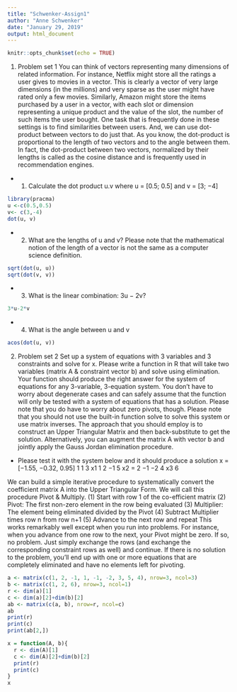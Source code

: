 ```yaml
---
title: "Schwenker-Assign1"
author: "Anne Schwenker"
date: "January 29, 2019"
output: html_document
---
```


```r
knitr::opts_chunk$set(echo = TRUE)
```
1. Problem set 1
You can think of vectors representing many dimensions of related information. For
instance, Netflix might store all the ratings a user gives to movies in a vector. This is
clearly a vector of very large dimensions (in the millions) and very sparse as the user might
have rated only a few movies. Similarly, Amazon might store the items purchased by a user
in a vector, with each slot or dimension representing a unique product and the value of the
slot, the number of such items the user bought. One task that is frequently done in these
settings is to find similarities between users. And, we can use dot-product between vectors
to do just that. As you know, the dot-product is proportional to the length of two vectors
and to the angle between them. In fact, the dot-product between two vectors, normalized
by their lengths is called as the cosine distance and is frequently used in recommendation
engines.

- (1) Calculate the dot product u.v where u = [0.5; 0.5] and v = [3; −4]
```r
library(pracma)
u <-c(0.5,0.5)
v<- c(3,-4)
dot(u, v)
```


- (2) What are the lengths of u and v? Please note that the mathematical notion of the
length of a vector is not the same as a computer science definition.
```r
sqrt(dot(u, u))
sqrt(dot(v, v))

```

- (3) What is the linear combination: 3u − 2v?

```r
3*u-2*v
```

- (4) What is the angle between u and v
```r
acos(dot(u, v))
```
2. Problem set 2
Set up a system of equations with 3 variables and 3 constraints and solve for x. Please
write a function in R that will take two variables (matrix A & constraint vector b) and
solve using elimination. Your function should produce the right answer for the system of
equations for any 3-variable, 3-equation system. You don’t have to worry about degenerate
cases and can safely assume that the function will only be tested with a system of equations
that has a solution. Please note that you do have to worry about zero pivots, though. Please
note that you should not use the built-in function solve to solve this system or use matrix
inverses. The approach that you should employ is to construct an Upper Triangular Matrix
and then back-substitute to get the solution. Alternatively, you can augment the matrix
A with vector b and jointly apply the Gauss Jordan elimination procedure.

- Please test it with the system below and it should produce a solution x = [−1.55, −0.32, 0.95]
 1  1 3   x1    1
 2 −1 5   x2  = 2
−1 −2 4   x3    6

We can build a simple iterative procedure to systematically convert the coefficient matrix A into the Upper Triangular Form. We will call this procedure Pivot &
Multiply.
(1) Start with row 1 of the co-efficient matrix
(2) Pivot: The first non-zero element in the row being evaluated
(3) Multiplier: The element being eliminated divided by the Pivot
(4) Subtract Multiplier times row n from row n+1
(5) Advance to the next row and repeat
This works remarkably well except when you run into problems. For instance, when
you advance from one row to the next, your Pivot might be zero. If so, no problem. Just
simply exchange the rows (and exchange the corresponding constraint rows as well) and
continue. If there is no solution to the problem, you’ll end up with one or more equations
that are completely eliminated and have no elements left for pivoting.
```r
a <- matrix(c(1, 2, -1, 1, -1, -2, 3, 5, 4), nrow=3, ncol=3) 
b <- matrix(c(1, 2, 6), nrow=3, ncol=1)
r <- dim(a)[1]
c <- dim(a)[2]+dim(b)[2]
ab <- matrix(c(a, b), nrow=r, ncol=c)
ab
print(r)
print(c)
print(ab[2,])

x = function(A, b){
  r <- dim(A)[1]
  c <- dim(A)[2]+dim(b)[2]
  print(r)
  print(c)
}
x
```

